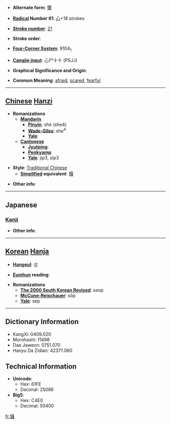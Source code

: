 * '''Alternate form''': [[慑]]

* '''[[Wiktionary:Chinese radical index| Radical]] Number 61''': [[Wiktionary:Chinese radical index 心|心]]+18 strokes

* '''[[Wiktionary:Chinese total strokes index|Stroke number]]''': [[Wiktionary:Chinese total strokes index 21|21]]

* '''Stroke order''': 

* '''[[Wiktionary:Chinese four corner index|Four-Corner System]]''': 9104<sub>1</sub>

* '''[[Wiktionary:Chinese Cangjie index|Cangjie input]]''': 心尸十十 (PSJJ)

* '''Graphical Significance and Origin''': 

* '''Common Meaning''': [[afraid]], [[scared]], [[fearful]]

----

== [[Chinese]] [[Hanzi]] ==

* '''Romanizations'''
** '''[[Mandarin]]'''
*** '''[[Pinyin]]''': shè (she4)
*** '''[[Wade-Giles]]''': she<sup>4</sup>
*** '''[[Yale]]''': 
** '''[[Cantonese]]'''
*** '''[[Jyutping]]''':
*** '''[[Penkyamp]]''': 
*** '''[[Yale]]''': jip3, sip3

* '''Style''': [[Traditional Chinese]] 
** '''[[Simplified Chinese|Simplified]] equivalent''': [[慑]]

* '''Other info''': 

----

==Japanese==
===[[Kanji]]===
{{kanji|on readings=[[しょう]] (shō)
|kun readings=[[おそれる]] (osoreru)
}}

* '''Other info''':  

----

== [[Korean]] [[Hanja]] ==

* '''[[Hangeul]]''': 섭

* '''[[Eumhun]] reading''': 

* '''Romanizations'''
** '''[[The 2000 South Korean Revised Romanization|The 2000 South Korean Revised]]''': seop
** '''[[McCune-Reischauer]]''': sŏp
** '''[[Yale]]''': sep

----

== Dictionary Information ==

* KangXi: 0409.020
* Morohashi: 11498
* Dae Jaweon: 0751.070
* Hanyu Da Zidian: 42371.060

== Technical Information ==

* '''Unicode''':
** Hex: 61FE
** Decimal: 25086
* '''Big5''':
** Hex: C4E0
** Decimal: 50400

[[fr:懾]]